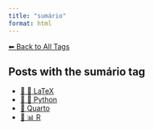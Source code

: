 ```yaml
---
title: "sumário"
format: html
---
```


[⬅ Back to All Tags](../tags.qmd)

## Posts with the **sumário** tag

- [📄 📐 LaTeX](/posts/programming/latex/index.html)
- [📄 🐍 Python](/posts/programming/python/index.html)
- [📄 Quarto](/posts/programming/quarto/index.html)
- [📄 📊 R](/posts/programming/r/index.html)
